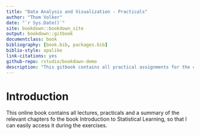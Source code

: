 ```yaml
--- 
title: "Data Analysis and Visualization - Practicals"
author: "Thom Volker"
date: "`r Sys.Date()`"
site: bookdown::bookdown_site
output: bookdown::gitbook
documentclass: book
bibliography: [book.bib, packages.bib]
biblio-style: apalike
link-citations: yes
github-repo: rstudio/bookdown-demo
description: "This gitbook contains all practical assignments for the course Data Analysis and Visualization."
---
```


# Introduction

This online book contains all lectures, practicals and a summary of the relevant chapters fo the book Introduction to Statistical Learning, so that I can easily access it during the exercises.
